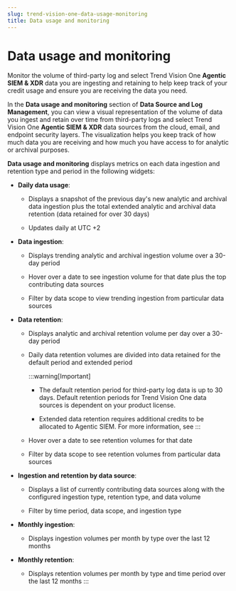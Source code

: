 ```yaml
---
slug: trend-vision-one-data-usage-monitoring
title: Data usage and monitoring
---
```

# Data usage and monitoring

Monitor the volume of third-party log and select Trend Vision One **Agentic SIEM & XDR** data you are ingesting and retaining to help keep track of your credit usage and ensure you are receiving the data you need.

In the **Data usage and monitoring** section of **Data Source and Log Management**, you can view a visual representation of the volume of data you ingest and retain over time from third-party logs and select Trend Vision One **Agentic SIEM & XDR** data sources from the cloud, email, and endpoint security layers. The visualization helps you keep track of how much data you are receiving and how much you have access to for analytic or archival purposes.

**Data usage and monitoring** displays metrics on each data ingestion and retention type and period in the following widgets:

- **Daily data usage**:

  - Displays a snapshot of the previous day's new analytic and archival data ingestion plus the total extended analytic and archival data retention (data retained for over 30 days)

  - Updates daily at UTC +2

- **Data ingestion**:

  - Displays trending analytic and archival ingestion volume over a 30-day period

  - Hover over a date to see ingestion volume for that date plus the top contributing data sources

  - Filter by data scope to view trending ingestion from particular data sources

- **Data retention**:

  - Displays analytic and archival retention volume per day over a 30-day period

  - Daily data retention volumes are divided into data retained for the default period and extended period

    :::warning[Important]

    - The default retention period for third-party log data is up to 30 days. Default retention periods for Trend Vision One data sources is dependent on your product license.

    - Extended data retention requires additional credits to be allocated to Agentic SIEM. For more information, see
    :::

  - Hover over a date to see retention volumes for that date

  - Filter by data scope to see retention volumes from particular data sources

- **Ingestion and retention by data source**:

  - Displays a list of currently contributing data sources along with the configured ingestion type, retention type, and data volume

  - Filter by time period, data scope, and ingestion type

- **Monthly ingestion**:

  - Displays ingestion volumes per month by type over the last 12 months

- **Monthly retention**:

  - Displays retention volumes per month by type and time period over the last 12 months
:::
